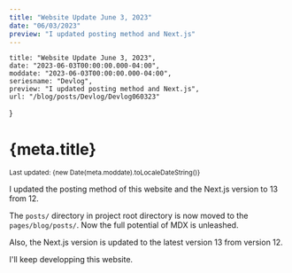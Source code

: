 ```yaml
---
title: "Website Update June 3, 2023"
date: "06/03/2023"
preview: "I updated posting method and Next.js"
---
```



    title: "Website Update June 3, 2023",
    date: "2023-06-03T00:00:00.000-04:00",
    moddate: "2023-06-03T00:00:00.000-04:00",
    seriesname: "Devlog",
    preview: "I updated posting method and Next.js",
    url: "/blog/posts/Devlog/Devlog060323"
}

<Head>
    <title>kenryuS - {meta.title}</title>
    <link rel="icon" href="/icon.jpeg" />
</Head>
<TheSEO title={meta.title} description={meta.preview} currentURL={meta.url} isArticle={true}
    articleInfo={{
        pubTime: meta.date,
        modTime: meta.moddate,
        tags: ["Next.js", "Javascript", "Programming", "Blog"]
    }}
/>
<div className={mdStyle.Article}>
<h1>{meta.title}</h1>
<small>Last updated: {new Date(meta.moddate).toLocaleDateString()}</small>

I updated the posting method of this website and the Next.js version to 13 from 12.

The `posts/` directory in project root directory is now moved to the `pages/blog/posts/`. Now the full potential of MDX is unleashed.

Also, the Next.js version is updated to the latest version 13 from version 12.

I'll keep developping this website.

<GoBackBtn series="Devlog" /></div>
